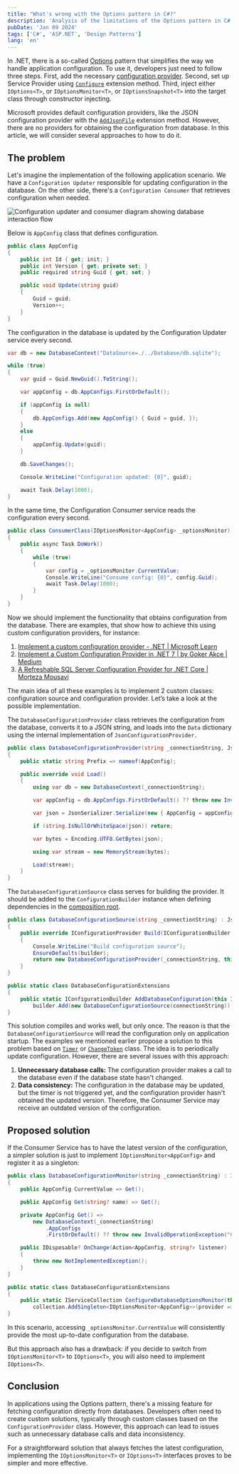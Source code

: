 ```yaml
---
title: "What's wrong with the Options pattern in C#?"
description: 'Analysis of the limitations of the Options pattern in C#'
pubDate: 'Jan 09 2024'
tags: ['C#', 'ASP.NET', 'Design Patterns']
lang: 'en'
---
```



In .NET, there is a so-called [Options](https://learn.microsoft.com/en-us/dotnet/core/extensions/options) pattern that simplifies the way we handle application configuration. To use it, developers just need to follow three steps. First, add the necessary [configuration provider](https://learn.microsoft.com/en-us/dotnet/core/extensions/configuration-providers). Second, set up Service Provider using [`Configure`](https://learn.microsoft.com/en-us/dotnet/api/microsoft.extensions.dependencyinjection.optionsconfigurationservicecollectionextensions.configure) extension method. Third, inject either `IOptions<T>`, or `IOptionsMonitor<T>`, or `IOptionsSnapshot<T>` into the target class through constructor injecting.

Microsoft provides default configuration providers, like the JSON configuration provider with the [`AddJsonFile`](https://learn.microsoft.com/en-us/dotnet/api/microsoft.extensions.configuration.jsonconfigurationextensions.addjsonfile) extension method. However, there are no providers for obtaining the configuration from database. In this article, we will consider several approaches to how to do it.

## The problem

Let's imagine the implementation of the following application scenario. We have a `Configuration Updater` responsible for updating configuration in the database. On the other side, there's a `Configuration Consumer` that retrieves configuration when needed.

<Image
  src={configDiagram}
  alt="Configuration updater and consumer diagram showing database interaction flow"
/>

Below is `AppConfig` class that defines configuration.

```cs
public class AppConfig
{
    public int Id { get; init; }
    public int Version { get; private set; }
    public required string Guid { get; set; }

    public void Update(string guid)
    {
        Guid = guid;
        Version++;
    }
}
```

The configuration in the database is updated by the Configuration Updater service every second.

```cs
var db = new DatabaseContext("DataSource=./../Database/db.sqlite");

while (true)
{
    var guid = Guid.NewGuid().ToString();

    var appConfig = db.AppConfigs.FirstOrDefault();

    if (appConfig is null)
    {
        db.AppConfigs.Add(new AppConfig() { Guid = guid, });
    }
    else
    {
        appConfig.Update(guid);
    }

    db.SaveChanges();

    Console.WriteLine("Configuration updated: {0}", guid);

    await Task.Delay(1000);
}
```

In the same time, the Configuration Consumer service reads the configuration every second.

```cs
public class ConsumerClass(IOptionsMonitor<AppConfig> _optionsMonitor)
{
    public async Task DoWork()
    {
        while (true)
        {
            var config = _optionsMonitor.CurrentValue;
            Console.WriteLine("Consume config: {0}", config.Guid);
            await Task.Delay(1000);
        }
    }
}
```

Now we should implement the functionality that obtains configuration from the database. There are examples, that show how to achieve this using custom configuration providers, for instance:

1. [Implement a custom configuration provider - .NET \| Microsoft Learn](https://learn.microsoft.com/en-us/dotnet/core/extensions/custom-configuration-provider)
2. [Implement a Custom Configuration Provider in .NET 7 \| by Goker Akce \| Medium](https://medium.com/@gokerakce/implement-a-custom-configuration-provider-in-net-7-c0a195dcd05f)
3. [A Refreshable SQL Server Configuration Provider for .NET Core \| Morteza Mousavi](https://mousavi310.github.io/posts/a-refreshable-sql-server-configuration-provider-for-net-core/)

The main idea of all these examples is to implement 2 custom classes: configuration source and configuration provider. Let’s take a look at the possible implementation.

The `DatabaseConfigurationProvider` class retrieves the configuration from the database, converts it to a JSON string, and loads into the `Data` dictionary using the internal implementation of `JsonConfigurationProvider.`

```cs
public class DatabaseConfigurationProvider(string _connectionString, JsonConfigurationSource source) : JsonConfigurationProvider(source)
{
    public static string Prefix => nameof(AppConfig);

    public override void Load()
    {
        using var db = new DatabaseContext(_connectionString);

        var appConfig = db.AppConfigs.FirstOrDefault() ?? throw new InvalidOperationException("Configuration");

        var json = JsonSerializer.Serialize(new { AppConfig = appConfig });

        if (string.IsNullOrWhiteSpace(json)) return;

        var bytes = Encoding.UTF8.GetBytes(json);

        using var stream = new MemoryStream(bytes);

        Load(stream);
    }
}
```

The `DatabaseConfigurationSource` class serves for building the provider. It should be added to the `ConfigurationBuilder` instance when defining dependencies in the [composition root](https://blog.ploeh.dk/2011/07/28/CompositionRoot/).

```cs
public class DatabaseConfigurationSource(string _connectionString) : JsonConfigurationSource
{
    public override IConfigurationProvider Build(IConfigurationBuilder builder)
    {
        Console.WriteLine("Build configuration source");
        EnsureDefaults(builder);
        return new DatabaseConfigurationProvider(_connectionString, this);
    }
}

public static class DatabaseConfigurationExtensions
{
    public static IConfigurationBuilder AddDatabaseConfiguration(this IConfigurationBuilder builder, string connectionString) =>
        builder.Add(new DatabaseConfigurationSource(connectionString));
}
```

This solution compiles and works well, but only once. The reason is that the `DatabaseConfigurationSource` will read the configuration only on application startup. The examples we mentioned earlier propose a solution to this problem based on [`Timer`](https://learn.microsoft.com/en-us/dotnet/api/system.timers.timer) or [`ChangeToken`](https://learn.microsoft.com/en-us/aspnet/core/fundamentals/change-tokens) class. The idea is to periodically update configuration. However, there are several issues with this approach:

1. **Unnecessary database calls:** The configuration provider makes a call to the database even if the database state hasn't changed.
2. **Data consistency:** The configuration in the database may be updated, but the timer is not triggered yet, and the configuration provider hasn't obtained the updated version. Therefore, the Consumer Service may receive an outdated version of the configuration.

## Proposed solution

If the Consumer Service has to have the latest version of the configuration, a simpler solution is just to implement `IOptionsMonitor<AppConfig>` and register it as a singleton:

```cs
public class DatabaseConfigurationMonitor(string _connectionString) : IOptionsMonitor<AppConfig>
{
    public AppConfig CurrentValue => Get();

    public AppConfig Get(string? name) => Get();

    private AppConfig Get() =>
        new DatabaseContext(_connectionString)
            .AppConfigs
            .FirstOrDefault() ?? throw new InvalidOperationException("Configuration");

    public IDisposable? OnChange(Action<AppConfig, string?> listener)
    {
        throw new NotImplementedException();
    }
}

public static class DatabaseConfigurationExtensions
{
    public static IServiceCollection ConfigureDatabaseOptionsMonitor(this IServiceCollection collection, string connectionString) =>
        collection.AddSingleton<IOptionsMonitor<AppConfig>>(provider => new DatabaseConfigurationMonitor(connectionString));
}
```

In this scenario, accessing `_optionsMonitor.CurrentValue` will consistently provide the most up-to-date configuration from the database.

But this approach also has a drawback: if you decide to switch from `IOptionsMonitor<T>` to `IOptions<T>`, you will also need to implement `IOptions<T>`.

## Conclusion

In applications using the Options pattern, there's a missing feature for fetching configuration directly from databases. Developers often need to create custom solutions, typically through custom classes based on the `ConfigurationProvider` class. However, this approach can lead to issues such as unnecessary database calls and data inconsistency.

For a straightforward solution that always fetches the latest configuration, implementing the `IOptionsMonitor<T>` or `IOptions<T>` interfaces proves to be simpler and more effective.
